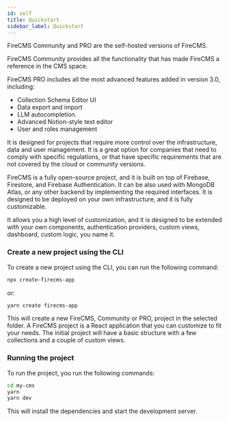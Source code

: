 ```yaml
---
id: self
title: Quickstart
sidebar_label: Quickstart
---
```


FireCMS Community and PRO are the self-hosted versions of FireCMS.

FireCMS Community provides all the functionality that has made FireCMS a reference in the CMS space.

FireCMS PRO includes all the most advanced features added in version 3.0, including:
- Collection Schema Editor UI
- Data export and import
- LLM autocompletion.
- Advanced Notion-style text editor
- User and roles management

It is designed for projects that require more control over the
infrastructure, data and user management. It is a great option for companies that need to
comply with specific regulations, or that have specific requirements that are not covered by the cloud or
community versions.

FireCMS is a fully open-source project, and it is built on top of Firebase, Firestore, and Firebase Authentication.
It can be also used with MongoDB Atlas, or any other backend by implementing the required interfaces.
It is designed to be deployed on your own infrastructure, and it is fully customizable.

It allows you a high level of customization, and it is designed to be extended with your own components,
authentication providers, custom views, dashboard, custom logic, you name it.


### Create a new project using the CLI

To create a new project using the CLI, you can run the following command:
```bash
npx create-firecms-app
```
or:

```bash
yarn create firecms-app
```


This will create a new FireCMS, Community or PRO, project in the selected folder.
A FireCMS project is a React application that you can customize to fit your needs.
The initial project will have a basic structure with a few collections and a couple of custom views.

### Running the project

To run the project, you run the following commands:

```bash
cd my-cms
yarn
yarn dev
```

This will install the dependencies and start the development server.


